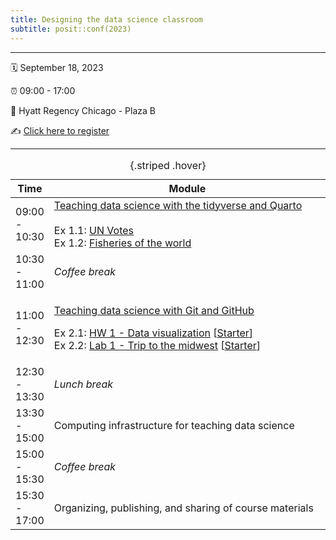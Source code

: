 ```yaml
---
title: Designing the data science classroom
subtitle: posit::conf(2023)
---
```


------------------------------------------------------------------------

🗓️ September 18, 2023

⏰ 09:00 - 17:00

🏨 Hyatt Regency Chicago - Plaza B

✍️ [Click here to register](https://pos.it/conf)

------------------------------------------------------------------------

+---------------+-----------------------------------------------------------------------------------------------------------------------------+
| Time          | Module                                                                                                                      |
+===============+=============================================================================================================================+
| 09:00 - 10:30 | [Teaching data science with the tidyverse and Quarto](materials/tidyverse-quarto/)\                                         |
|               | \                                                                                                                           |
|               | Ex 1.1: [UN Votes](materials/tidyverse-quarto/unvotes.qmd)\                                                                 |
|               | Ex 1.2: [Fisheries of the world](materials/tidyverse-quarto/fisheries.qmd)                                                  |
+---------------+-----------------------------------------------------------------------------------------------------------------------------+
| 10:30 - 11:00 | *Coffee break*                                                                                                              |
+---------------+-----------------------------------------------------------------------------------------------------------------------------+
| 11:00 - 12:30 | [Teaching data science with Git and GitHub](materials/git-github/)                                                          |
|               |                                                                                                                             |
|               | Ex 2.1: [HW 1 - Data visualization](materials/git-github/hw-1.qmd) \[[Starter](materials/git-github/hw-1-starter.qmd)\]\    |
|               | Ex 2.2: [Lab 1 - Trip to the midwest](materials/git-github/lab-1.qmd) \[[Starter](materials/git-github/lab-1-starter.qmd)\] |
+---------------+-----------------------------------------------------------------------------------------------------------------------------+
| 12:30 - 13:30 | *Lunch break*                                                                                                               |
+---------------+-----------------------------------------------------------------------------------------------------------------------------+
| 13:30 - 15:00 | Computing infrastructure for teaching data science                                                                          |
+---------------+-----------------------------------------------------------------------------------------------------------------------------+
| 15:00 - 15:30 | *Coffee break*                                                                                                              |
+---------------+-----------------------------------------------------------------------------------------------------------------------------+
| 15:30 - 17:00 | Organizing, publishing, and sharing of course materials                                                                     |
+---------------+-----------------------------------------------------------------------------------------------------------------------------+

: {.striped .hover}

